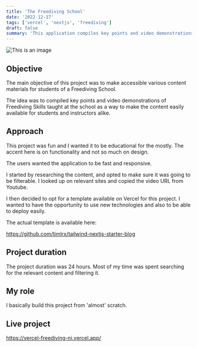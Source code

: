 ```yaml
---
title: 'The Freediving School'
date: '2022-12-17'
tags: ['vercel', 'nextjs', 'freediving']
draft: false
summary: 'This application compiles key points and video demonstrations of essential Freediving Skills. Learn today with Freediving School...'
---
```


![This is an image](/static/images/main-free.png)

## Objective

The main objective of this project was to make accessible various content materials for students of a Freediving School.

The idea was to compiled key points and video demonstrations of Freediving Skills taught at the school as a way to make
the content easily available for students and instructors alike.

## Approach

This project was fun and I wanted it to be educational for the mostly. The accent here is on functionality and not so much on design.

The users wanted the application to be fast and responsive.

I started by researching the content, and opted to make sure it was going to be filterable. I looked up on relevant
sites and copied the video URL from Youtube.

I then decided to opt for a template available on Vercel for this project. I wanted to have the opportunity to use new technologies and also to be able to deploy easily.

The actual template is available here:

https://github.com/timlrx/tailwind-nextjs-starter-blog

## Project duration

The project duration was 24 hours. Most of my time was spent searching for the relevant content and filtering it.

## My role

I basically build this project from 'almost' scratch.

## Live project

https://vercel-freediving-ni.vercel.app/
